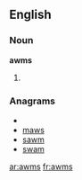 ==English==

===Noun===
'''awms'''

# {{plural of|[[awm]]}}

===Anagrams===
* {{alphagram|amsw}}
* [[maws#English|maws]]
* [[sawm#English|sawm]]
* [[swam#English|swam]]


[[ar:awms]]
[[fr:awms]]